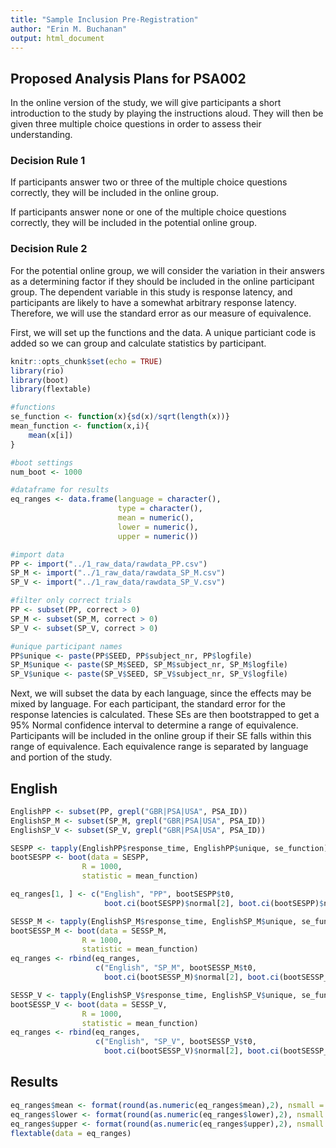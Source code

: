 ```yaml
---
title: "Sample Inclusion Pre-Registration"
author: "Erin M. Buchanan"
output: html_document
---
```


## Proposed Analysis Plans for PSA002

In the online version of the study, we will give participants a short introduction to the study by playing the instructions aloud. They will then be given three multiple choice questions in order to assess their understanding. 

### Decision Rule 1

If participants answer two or three of the multiple choice questions correctly, they will be included in the online group.

If participants answer none or one of the multiple choice questions correctly, they will be included in the potential online group. 

### Decision Rule 2

For the potential online group, we will consider the variation in their answers as a determining factor if they should be included in the online participant group. The dependent variable in this study is response latency, and participants are likely to have a somewhat arbitrary response latency. Therefore, we will use the standard error as our measure of equivalence. 

First, we will set up the functions and the data. A unique particiant code is added so we can group and calculate statistics by participant. 

```r
knitr::opts_chunk$set(echo = TRUE)
library(rio)
library(boot)
library(flextable)

#functions
se_function <- function(x){sd(x)/sqrt(length(x))}
mean_function <- function(x,i){
    mean(x[i])
}

#boot settings
num_boot <- 1000

#dataframe for results
eq_ranges <- data.frame(language = character(),
                        type = character(),
                        mean = numeric(),
                        lower = numeric(),
                        upper = numeric())

#import data
PP <- import("../1_raw_data/rawdata_PP.csv")
SP_M <- import("../1_raw_data/rawdata_SP_M.csv")
SP_V <- import("../1_raw_data/rawdata_SP_V.csv")

#filter only correct trials
PP <- subset(PP, correct > 0)
SP_M <- subset(SP_M, correct > 0)
SP_V <- subset(SP_V, correct > 0)

#unique participant names
PP$unique <- paste(PP$SEED, PP$subject_nr, PP$logfile)
SP_M$unique <- paste(SP_M$SEED, SP_M$subject_nr, SP_M$logfile)
SP_V$unique <- paste(SP_V$SEED, SP_V$subject_nr, SP_V$logfile)
```

Next, we will subset the data by each language, since the effects may be mixed by language. For each participant, the standard error for the response latencies is calculated. These SEs are then bootstrapped to get a 95% Normal confidence interval to determine a range of equivalence. Participants will be included in the online group if their SE falls within this range of equivalence. Each equivalence range is separated by language and portion of the study. 

## English

```r
EnglishPP <- subset(PP, grepl("GBR|PSA|USA", PSA_ID))
EnglishSP_M <- subset(SP_M, grepl("GBR|PSA|USA", PSA_ID))
EnglishSP_V <- subset(SP_V, grepl("GBR|PSA|USA", PSA_ID))

SESPP <- tapply(EnglishPP$response_time, EnglishPP$unique, se_function)
bootSESPP <- boot(data = SESPP,
                R = 1000, 
                statistic = mean_function)

eq_ranges[1, ] <- c("English", "PP", bootSESPP$t0, 
                     boot.ci(bootSESPP)$normal[2], boot.ci(bootSESPP)$normal[3])

SESSP_M <- tapply(EnglishSP_M$response_time, EnglishSP_M$unique, se_function)
bootSESSP_M <- boot(data = SESSP_M,
                R = 1000, 
                statistic = mean_function)
eq_ranges <- rbind(eq_ranges,
                   c("English", "SP_M", bootSESSP_M$t0, 
                     boot.ci(bootSESSP_M)$normal[2], boot.ci(bootSESSP_M)$normal[3]))

SESSP_V <- tapply(EnglishSP_V$response_time, EnglishSP_V$unique, se_function)
bootSESSP_V <- boot(data = SESSP_V,
                R = 1000, 
                statistic = mean_function)
eq_ranges <- rbind(eq_ranges,
                   c("English", "SP_V", bootSESSP_V$t0, 
                     boot.ci(bootSESSP_V)$normal[2], boot.ci(bootSESSP_V)$normal[3]))
```

## Results

```r
eq_ranges$mean <- format(round(as.numeric(eq_ranges$mean),2), nsmall = 2)
eq_ranges$lower <- format(round(as.numeric(eq_ranges$lower),2), nsmall = 2)
eq_ranges$upper <- format(round(as.numeric(eq_ranges$upper),2), nsmall = 2)
flextable(data = eq_ranges)
```

